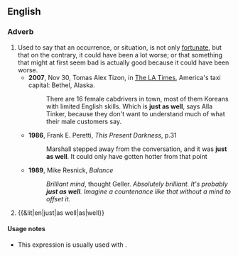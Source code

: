 ==English==

===Adverb===
{{en-adv|-}}

# Used to say that an occurrence, or situation, is not only [[fortunate]], but that on the contrary, it could have been a lot worse; or that something that might at first seem bad is actually good because it could have been worse.
#* '''2007''', Nov 30, Tomas Alex Tizon, in [[w:Los Angeles Times|The LA Times]], America's taxi capital: Bethel, Alaska.
#*: There are 16 female cabdrivers in town, most of them Koreans with limited English skills. Which is '''just as well''', says Alla Tinker, because they don't want to understand much of what their male customers say.
#* '''1986''', Frank E. Peretti, ''This Present Darkness'', p.31
#*: Marshall stepped away from the conversation, and it was '''just as well'''. It could only have gotten hotter from that point
#* '''1989''', Mike Resnick, ''Balance''
#*: ''Brilliant mind'', thought Geller. ''Absolutely brilliant. It's probably '''just as well'''. Imagine a countenance like that without a mind to offset it.''
# {{&lit|en|just|as well|as|well}}

====Usage notes====
* This expression is usually used with {{m|en|be}}.